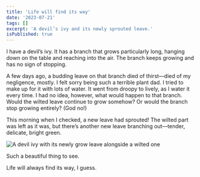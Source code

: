 ```yaml
---
title: 'Life will find its way'
date: '2023-07-21'
tags: []
excerpt: 'A devil’s ivy and its newly sprouted leave.'
isPublished: true
---
```



I have a devil’s ivy. It has a branch that grows particularly long, hanging down on the table and reaching into the air. The branch keeps growing and has no sign of stopping.

A few days ago, a budding leave on that branch died of thirst—died of my negligence, mostly. I felt sorry being such a terrible plant dad. I tried to make up for it with lots of water. It went from droopy to lively, as I water it every time. I had no idea, however, what would happen to that branch. Would the wilted leave continue to grow somehow? Or would the branch stop growing entirely? (God no!)

This morning when I checked, a new leave had sprouted! The wilted part was left as it was, but there’s another new leave branching out—tender, delicate, bright green. 

![A devil ivy with its newly grow leave alongside a wilted one](/images/devil-ivy.jpeg)

Such a beautiful thing to see. 

Life will always find its way, I guess.